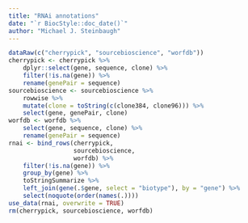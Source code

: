 ```yaml
---
title: "RNAi annotations"
date: "`r BiocStyle::doc_date()`"
author: "Michael J. Steinbaugh"
---
```


```r
dataRaw(c("cherrypick", "sourcebioscience", "worfdb"))
cherrypick <- cherrypick %>%
    dplyr::select(gene, sequence, clone) %>%
    filter(!is.na(gene)) %>%
    rename(genePair = sequence)
sourcebioscience <- sourcebioscience %>%
    rowwise %>%
    mutate(clone = toString(c(clone384, clone96))) %>%
    select(gene, genePair, clone)
worfdb <- worfdb %>%
    select(gene, sequence, clone) %>%
    rename(genePair = sequence)
rnai <- bind_rows(cherrypick,
                  sourcebioscience,
                  worfdb) %>%
    filter(!is.na(gene)) %>%
    group_by(gene) %>%
    toStringSummarize %>%
    left_join(gene(.$gene, select = "biotype"), by = "gene") %>%
    select(noquote(order(names(.))))
use_data(rnai, overwrite = TRUE)
rm(cherrypick, sourcebioscience, worfdb)
```
